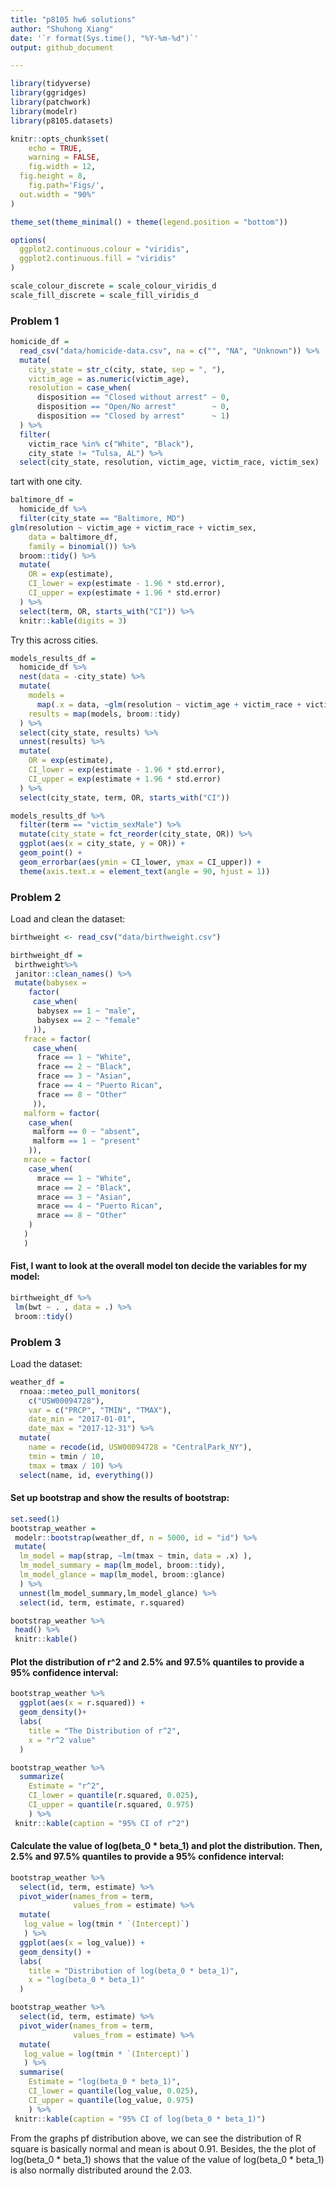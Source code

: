```yaml
---
title: "p8105 hw6 solutions"
author: "Shuhong Xiang"
date: '`r format(Sys.time(), "%Y-%m-%d")`'
output: github_document

---
```


```r
library(tidyverse)
library(ggridges)
library(patchwork)
library(modelr)
library(p8105.datasets)

knitr::opts_chunk$set(
	echo = TRUE,
	warning = FALSE,
	fig.width = 12, 
  fig.height = 8,
	fig.path='Figs/',
  out.width = "90%"
)

theme_set(theme_minimal() + theme(legend.position = "bottom"))

options(
  ggplot2.continuous.colour = "viridis",
  ggplot2.continuous.fill = "viridis"
)

scale_colour_discrete = scale_colour_viridis_d
scale_fill_discrete = scale_fill_viridis_d
```

### Problem 1

```r
homicide_df = 
  read_csv("data/homicide-data.csv", na = c("", "NA", "Unknown")) %>% 
  mutate(
    city_state = str_c(city, state, sep = ", "),
    victim_age = as.numeric(victim_age),
    resolution = case_when(
      disposition == "Closed without arrest" ~ 0,
      disposition == "Open/No arrest"        ~ 0,
      disposition == "Closed by arrest"      ~ 1)
  ) %>% 
  filter(
    victim_race %in% c("White", "Black"),
    city_state != "Tulsa, AL") %>% 
  select(city_state, resolution, victim_age, victim_race, victim_sex)
```

tart with one city.

```r
baltimore_df =
  homicide_df %>% 
  filter(city_state == "Baltimore, MD")
glm(resolution ~ victim_age + victim_race + victim_sex, 
    data = baltimore_df,
    family = binomial()) %>% 
  broom::tidy() %>% 
  mutate(
    OR = exp(estimate),
    CI_lower = exp(estimate - 1.96 * std.error),
    CI_upper = exp(estimate + 1.96 * std.error)
  ) %>% 
  select(term, OR, starts_with("CI")) %>% 
  knitr::kable(digits = 3)
```

Try this across cities.

```r
models_results_df = 
  homicide_df %>% 
  nest(data = -city_state) %>% 
  mutate(
    models = 
      map(.x = data, ~glm(resolution ~ victim_age + victim_race + victim_sex, data = .x, family = binomial())),
    results = map(models, broom::tidy)
  ) %>% 
  select(city_state, results) %>% 
  unnest(results) %>% 
  mutate(
    OR = exp(estimate),
    CI_lower = exp(estimate - 1.96 * std.error),
    CI_upper = exp(estimate + 1.96 * std.error)
  ) %>% 
  select(city_state, term, OR, starts_with("CI")) 
```

```r
models_results_df %>% 
  filter(term == "victim_sexMale") %>% 
  mutate(city_state = fct_reorder(city_state, OR)) %>% 
  ggplot(aes(x = city_state, y = OR)) + 
  geom_point() + 
  geom_errorbar(aes(ymin = CI_lower, ymax = CI_upper)) + 
  theme(axis.text.x = element_text(angle = 90, hjust = 1))
```

### Problem 2

Load and clean the dataset:
```r
birthweight <- read_csv("data/birthweight.csv")

birthweight_df = 
 birthweight%>%
 janitor::clean_names() %>%
 mutate(babysex = 
    factor(
     case_when(
      babysex == 1 ~ "male",
      babysex == 2 ~ "female"
     )),
   frace = factor(
     case_when(
      frace == 1 ~ "White",
      frace == 2 ~ "Black",
      frace == 3 ~ "Asian",
      frace == 4 ~ "Puerto Rican",
      frace == 8 ~ "Other"
     )),
   malform = factor(
    case_when(
     malform == 0 ~ "absent",
     malform == 1 ~ "present"
    )),
   mrace = factor(
    case_when(
      mrace == 1 ~ "White",
      mrace == 2 ~ "Black",
      mrace == 3 ~ "Asian",
      mrace == 4 ~ "Puerto Rican",
      mrace == 8 ~ "Other"     
    )
   )
   )
```

#### Fist, I want to look at the overall model ton decide the variables for my model:

```r
birthweight_df %>%
 lm(bwt ~ . , data = .) %>%
 broom::tidy()
```



### Problem 3

Load the dataset:
```r
weather_df = 
  rnoaa::meteo_pull_monitors(
    c("USW00094728"),
    var = c("PRCP", "TMIN", "TMAX"), 
    date_min = "2017-01-01",
    date_max = "2017-12-31") %>%
  mutate(
    name = recode(id, USW00094728 = "CentralPark_NY"),
    tmin = tmin / 10,
    tmax = tmax / 10) %>%
  select(name, id, everything())
```

#### Set up bootstrap and show the results of bootstrap:

```r
set.seed(1)
bootstrap_weather = 
 modelr::bootstrap(weather_df, n = 5000, id = "id") %>%
 mutate(
  lm_model = map(strap, ~lm(tmax ~ tmin, data = .x) ),
  lm_model_summary = map(lm_model, broom::tidy),
  lm_model_glance = map(lm_model, broom::glance)
  ) %>% 
  unnest(lm_model_summary,lm_model_glance) %>% 
  select(id, term, estimate, r.squared)

bootstrap_weather %>% 
 head() %>% 
 knitr::kable()
```

#### Plot the distribution of r^2 and 2.5% and 97.5% quantiles to provide a 95% confidence interval: 

```r
bootstrap_weather %>%
  ggplot(aes(x = r.squared)) +
  geom_density()+
  labs(
    title = "The Distribution of r^2",
    x = "r^2 value"
  )
```

```r
bootstrap_weather %>%
  summarize(
    Estimate = "r^2",
    CI_lower = quantile(r.squared, 0.025), 
    CI_upper = quantile(r.squared, 0.975)
    ) %>% 
 knitr::kable(caption = "95% CI of r^2")
```

#### Calculate the value of log(beta_0 * beta_1) and plot the distribution. Then, 2.5% and 97.5% quantiles to provide a 95% confidence interval:

```r
bootstrap_weather %>%
  select(id, term, estimate) %>%
  pivot_wider(names_from = term,
              values_from = estimate) %>%
  mutate(
   log_value = log(tmin * `(Intercept)`)
   ) %>%
  ggplot(aes(x = log_value)) +
  geom_density() +
  labs(
    title = "Distribution of log(beta_0 * beta_1)",
    x = "log(beta_0 * beta_1)"
  )
```

```r
bootstrap_weather %>%
  select(id, term, estimate) %>%
  pivot_wider(names_from = term,
              values_from = estimate) %>%
  mutate(
   log_value = log(tmin * `(Intercept)`)
   ) %>%
  summarise(
    Estimate = "log(beta_0 * beta_1)",
    CI_lower = quantile(log_value, 0.025), 
    CI_upper = quantile(log_value, 0.975)
    ) %>% 
 knitr::kable(caption = "95% CI of log(beta_0 * beta_1)")
```


From the graphs pf distribution above, we can see the distribution of R square is basically normal and mean is about 0.91. Besides, the the plot of log(beta_0 * beta_1) shows that the value of the value of log(beta_0 * beta_1) is also normally distributed around the 2.03.